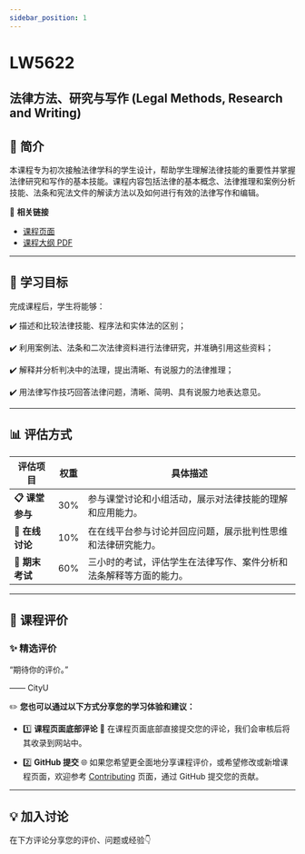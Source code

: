 ```yaml
---
sidebar_position: 1
---
```


# LW5622
## 法律方法、研究与写作 (Legal Methods, Research and Writing)

## **📘 简介**
本课程专为初次接触法律学科的学生设计，帮助学生理解法律技能的重要性并掌握法律研究和写作的基本技能。课程内容包括法律的基本概念、法律推理和案例分析技能、法条和宪法文件的解读方法以及如何进行有效的法律写作和编辑。

🔗 **相关链接**
- [课程页面](https://www.cityu.edu.hk/catalogue/pg/202425/course/LW5622.htm)
- [课程大纲 PDF](https://www.cityu.edu.hk/catalogue/pg/202425/course/LW5622.pdf)

---

## **🎯 学习目标**

完成课程后，学生将能够：

✔️ 描述和比较法律技能、程序法和实体法的区别；

✔️ 利用案例法、法条和二次法律资料进行法律研究，并准确引用这些资料；

✔️ 解释并分析判决中的法理，提出清晰、有说服力的法律推理；

✔️ 用法律写作技巧回答法律问题，清晰、简明、具有说服力地表达意见。

---

## **📊 评估方式**

| **评估项目**         | **权重** | **具体描述**                                                                                       |
|---------------------|---------|---------------------------------------------------------------------------------------------------|
| **📋 课堂参与**       | 30%     | 参与课堂讨论和小组活动，展示对法律技能的理解和应用能力。                                               |
| **📂 在线讨论**       | 10%     | 在在线平台参与讨论并回应问题，展示批判性思维和法律研究能力。                                            |
| **📂 期末考试**       | 60%     | 三小时的考试，评估学生在法律写作、案件分析和法条解释等方面的能力。                                       |

---

## **💬 课程评价**

### ✨ **精选评价**
<div className={commentStyles.commentBox}>
    <p className={commentStyles.commentText}>
        “期待你的评价。”
    </p>
    <p className={commentStyles.commentAuthor}>—— CityU</p>
</div>

✏️ **您也可以通过以下方式分享您的学习体验和建议：**

- 1️⃣ **课程页面底部评论**
💬 在课程页面底部直接提交您的评论，我们会审核后将其收录到网站中。

- 2️⃣ **GitHub 提交**
🌐 如果您希望更全面地分享课程评价，或希望修改或新增课程页面，欢迎参考 [Contributing](https://penjc.github.io/CityU/contributing) 页面，通过 GitHub 提交您的贡献。

---

## **💡 加入讨论**

在下方评论分享您的评价、问题或经验👇
<Utterances />
